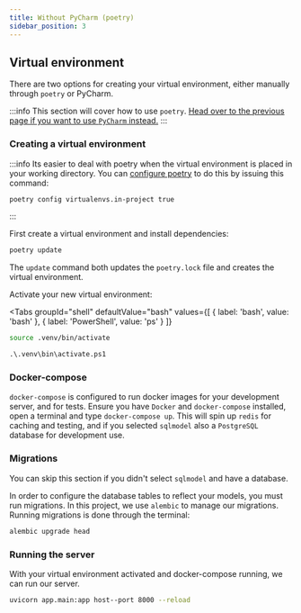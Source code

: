 ```yaml
---
title: Without PyCharm (poetry)
sidebar_position: 3
---
```


## Virtual environment
There are two options for creating your virtual environment, either manually through ``poetry`` or PyCharm.

:::info
This section will cover how to use ``poetry``. [Head over to the previous page if you want to use ``PyCharm`` instead.](/fastapi/setup/pycharm)
:::

### Creating a virtual environment

:::info
Its easier to deal with poetry when the virtual environment is placed in your working directory.
You can [configure poetry](https://python-poetry.org/docs/configuration/#virtualenvsin-project) to do this by issuing this command:

```bash
poetry config virtualenvs.in-project true
```
:::

First create a virtual environment and install dependencies:

```bash
poetry update
```

The ``update`` command both updates the ``poetry.lock`` file and creates the virtual environment.

Activate your new virtual environment:


<Tabs
  groupId="shell"
  defaultValue="bash"
  values={[
  {
    label: 'bash',
    value: 'bash'
  }, {
    label: 'PowerShell',
    value: 'ps'
  }
  ]}
>
<TabItem value="bash">

```bash
source .venv/bin/activate
```

</TabItem>
<TabItem value="ps">

```ps
.\.venv\bin\activate.ps1
```

</TabItem>
</Tabs>

### Docker-compose

`docker-compose` is configured to run docker images for your development server, and for tests.
Ensure you have `Docker` and `docker-compose` installed, open a terminal and type
`docker-compose up`. This will spin up `redis` for caching and testing,
and if you selected `sqlmodel` also a `PostgreSQL` database for development use.

### Migrations
You can skip this section if you didn't select `sqlmodel` and have a database.

In order to configure the database tables to reflect your models, you must run migrations.
In this project, we use `alembic` to manage our migrations. Running migrations is done through the terminal:

```bash
alembic upgrade head
```

### Running the server

With your virtual environment activated and docker-compose running, we can run our server.

```bash
uvicorn app.main:app host--port 8000 --reload
```
